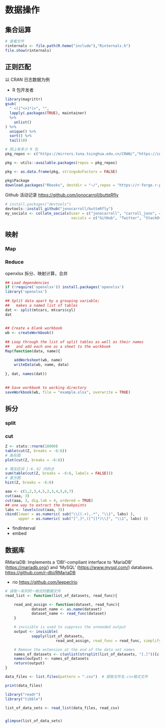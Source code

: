 # 数据操作

## 集合运算

```r
# 查看文件
rinternals <- file.path(R.home("include"),"Rinternals.h")
file.show(rinternals)
```

## 正则匹配


以 CRAN 日志数据为例

- R 包开发者

```r
library(magrittr)
gsub(
  " <([^<>]*)>", "",
  lapply(.packages(TRUE), maintainer)
  %>%
    unlist()
) %>% 
  unique() %>% 
  sort() %>% 
  tail(10)
```

```r
# 网上有多少 R 包
pkg_repos <- c("https://mirrors.tuna.tsinghua.edu.cn/CRAN/","https://inla.r-inla-download.org/R/stable","http://r-forge.r-project.org/")

pkg <- utils::available.packages(repos = pkg_repos)

pkg <- as.data.frame(pkg, stringsAsFactors = FALSE)

pkg$Package
download.packages("Rbooks", destdir = "~/",repos = "https://r-forge.r-project.org/")
```


Github 活动记录 <https://github.com/jonocarroll/butteRfly>

```r
# install.packages("devtools")
devtools::install_github("jonocarroll/butteRfly")
my_socials <- collate_socials(user = c("jonocarroll", "carroll_jono", 4168169), 
                              socials = c("GitHub", "Twitter", "StackOverflow"))
```

## 映射 

### Map  

### Reduce

openxlsx 
拆分、映射计算，合并

```r
## Load dependencies
if (!require('openxlsx')) install.packages('openxlsx')
library('openxlsx')
 
## Split data apart by a grouping variable;
##   makes a named list of tables
dat <- split(mtcars, mtcars$cyl)
dat
 
 
## Create a blank workbook
wb <- createWorkbook()
 
## Loop through the list of split tables as well as their names
##   and add each one as a sheet to the workbook
Map(function(data, name){
 
    addWorksheet(wb, name)
    writeData(wb, name, data)
 
}, dat, names(dat))
 
 
## Save workbook to working directory
saveWorkbook(wb, file = "example.xlsx", overwrite = TRUE)
```


## 拆分

### split 

### cut

```r
Z <- stats::rnorm(10000)
table(cut(Z, breaks = -6:6))
# 条形图
plot(cut(Z, breaks = -6:6))
```

```r
# 落在区间 [-6，6] 内的点
sum(table(cut(Z, breaks = -6:6, labels = FALSE)))
# 直方图
hist(Z, breaks = -6:6)
```

```r
aaa <- c(1,2,3,4,5,2,3,4,5,6,7)
cut(aaa, 3)
cut(aaa, 3, dig.lab = 4, ordered = TRUE)
## one way to extract the breakpoints
labs <- levels(cut(aaa, 3))
cbind(lower = as.numeric( sub("\\((.+),.*", "\\1", labs) ),
      upper = as.numeric( sub("[^,]*,([^]]*)\\]", "\\1", labs) ))
```

- findInterval
- embed

## 数据库 {#database}

RMariaDB: Implements a 'DBI'-compliant interface to 'MariaDB' (<https://mariadb.org/>) and 'MySQL' (<https://www.mysql.com/>) databases. <https://github.com/r-dbi/RMariaDB>

- rio <https://github.com/leeper/rio>


```r
# 读取一系列同一格式的数据文件
read_list <- function(list_of_datasets, read_func){

	read_and_assign <- function(dataset, read_func){
			dataset_name <- as.name(dataset)
			dataset_name <- read_func(dataset)
	}

	# invisible is used to suppress the unneeded output
	output <- invisible(
			sapply(list_of_datasets,
					   read_and_assign, read_func = read_func, simplify = FALSE, USE.NAMES = TRUE))

	# Remove the extension at the end of the data set names
	names_of_datasets <- c(unlist(strsplit(list_of_datasets, "[.]"))[c(T, F)])
	names(output) <- names_of_datasets
	return(output)
}

data_files <- list.files(pattern = ".csv")  # 提取文件名.csv格式文件

print(data_files)

library("readr")
library("tibble")

list_of_data_sets <- read_list(data_files, read_csv)


glimpse(list_of_data_sets)
```
